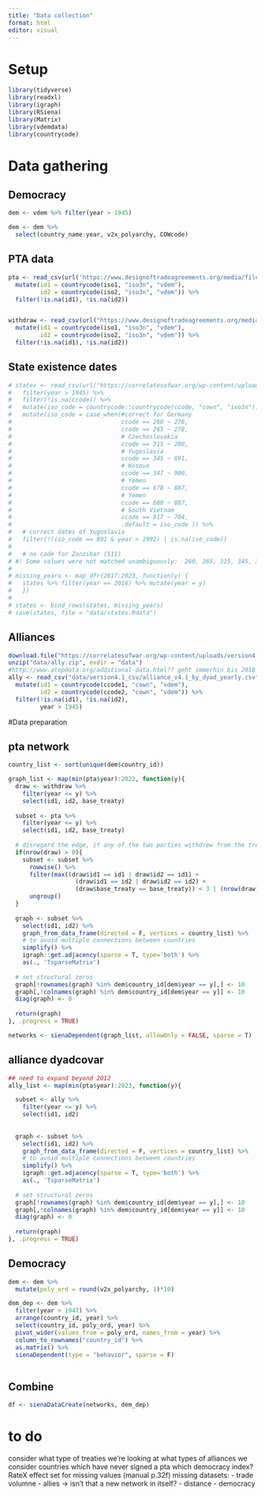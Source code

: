 ```yaml
---
title: "Data collection"
format: html
editor: visual
---
```


# Setup

```r
library(tidyverse)
library(readxl)
library(igraph)
library(RSiena)
library(Matrix)
library(vdemdata)
library(countrycode)
```

# Data gathering

## Democracy
```r
dem <- vdem %>% filter(year > 1945)

dem <- dem %>% 
  select(country_name:year, v2x_polyarchy, COWcode)
```
## PTA data
```r
pta <- read_csv(url('https://www.designoftradeagreements.org/media/filer_public/2a/c7/2ac78d7d-9a73-471f-9693-e2b4a45d2b62/desta_list_of_treaties_02_02_dyads.csv')) %>% 
  mutate(id1 = countrycode(iso1, "iso3n", "vdem"), 
         id2 = countrycode(iso2, "iso3n", "vdem")) %>% 
  filter(!is.na(id1), !is.na(id2))


withdraw <- read_csv(url("https://www.designoftradeagreements.org/media/filer_public/0b/0c/0b0c56b0-00e7-4abc-af9e-15a88dfc9237/desta_dyadic_withdrawal_02_02.csv"), guess_max = 2000)%>% 
  mutate(id1 = countrycode(iso1, "iso3n", "vdem"), 
         id2 = countrycode(iso2, "iso3n", "vdem")) %>% 
  filter(!is.na(id1), !is.na(id2))
```

## State existence dates 
```r
# states <- read_csv(url("https://correlatesofwar.org/wp-content/uploads/system2016.csv")) %>% 
#   filter(year > 1945) %>% 
#   filter(!is.na(ccode)) %>% 
#   mutate(iso_code = countrycode::countrycode(ccode, "cown", "iso3n")) %>% 
#   mutate(iso_code = case_when(#correct for Germany
#                               ccode == 260 ~ 276, 
#                               ccode == 265 ~ 278,
#                               # Czechoslovakia
#                               ccode == 315 ~ 200,
#                               # Yugoslavia
#                               ccode == 345 ~ 891, 
#                               # Kosovo
#                               ccode == 347 ~ 900, 
#                               # Yemen
#                               ccode == 678 ~ 887, 
#                               # Yemen
#                               ccode == 680 ~ 887, 
#                               # South Vietnam
#                               ccode == 817 ~ 704,
#                               .default = iso_code )) %>% 
#   # correct dates of Yugoslavia
#   filter(!(iso_code == 891 & year > 1992) | is.na(iso_code))
# 
#   # no code for Zanzibar (511)
# #! Some values were not matched unambiguously:  260, 265, 315, 345, 347, 511, 678, 680, 817
# 
# missing_years <- map_dfr(2017:2023, function(y) {
#   states %>% filter(year == 2016) %>% mutate(year = y)
#   })
# 
# states <- bind_rows(states, missing_years)  
# save(states, file = "data/states.Rdata")


```

## Alliances
```r
download.file("https://correlatesofwar.org/wp-content/uploads/version4.1_csv.zip", destfile = "data/ally.zip")
unzip("data/ally.zip", exdir = "data")
#http://www.atopdata.org/additional-data.html?? geht immerhin bis 2018
ally <- read_csv("data/version4.1_csv/alliance_v4.1_by_dyad_yearly.csv") %>% 
  mutate(id1 = countrycode(ccode1, "cown", "vdem"), 
         id2 = countrycode(ccode2, "cown", "vdem")) %>% 
  filter(!is.na(id1), !is.na(id2), 
         year > 1945)
```

#Data preparation 

## pta network
```r
country_list <- sort(unique(dem$country_id))

graph_list <- map(min(pta$year):2022, function(y){
  draw <- withdraw %>% 
    filter(year <= y) %>% 
    select(id1, id2, base_treaty)
  
  subset <- pta %>% 
    filter(year <= y) %>% 
    select(id1, id2, base_treaty)
  
  # disregard the edge, if any of the two parties withdrew from the treaty in the the given or a previous year
  if(nrow(draw) > 0){
    subset <- subset %>% 
      rowwise() %>% 
      filter(max((draw$id1 == id1 | draw$id2 == id1) + 
                   (draw$id1 == id2 | draw$id2 == id2) + 
                   (draw$base_treaty == base_treaty)) < 3 | (nrow(draw) == 0)) %>% 
      ungroup()
  }
  
  graph <- subset %>% 
    select(id1, id2) %>%
    graph_from_data_frame(directed = F, vertices = country_list) %>%
    # to avoid multiple connections between countries
    simplify() %>% 
    igraph::get.adjacency(sparse = T, type='both') %>%
    as(., 'TsparseMatrix')
  
  # set structural zeros
  graph[!rownames(graph) %in% dem$country_id[dem$year == y],] <- 10
  graph[,!colnames(graph) %in% dem$country_id[dem$year == y]] <- 10
  diag(graph) <- 0
  
  return(graph)
}, .progress = TRUE) 

networks <- sienaDependent(graph_list, allowOnly = FALSE, sparse = T)


```

## alliance dyadcovar
```r
## need to expand beyond 2012
ally_list <- map(min(pta$year):2023, function(y){

  subset <- ally %>% 
    filter(year <= y) %>% 
    select(id1, id2)
  
  
  graph <- subset %>% 
    select(id1, id2) %>%
    graph_from_data_frame(directed = F, vertices = country_list) %>%
    # to avoid multiple connections between countries
    simplify() %>% 
    igraph::get.adjacency(sparse = T, type='both') %>%
    as(., 'TsparseMatrix')
  
  # set structural zeros
  graph[!rownames(graph) %in% dem$country_id[dem$year == y],] <- 10
  graph[,!colnames(graph) %in% dem$country_id[dem$year == y]] <- 10
  diag(graph) <- 0
  
  return(graph)
}, .progress = TRUE) 
```

## Democracy
```r
dem <- dem %>% 
  mutate(poly_ord = round(v2x_polyarchy, 1)*10)

dem_dep <- dem %>% 
  filter(year > 1947) %>% 
  arrange(country_id, year) %>% 
  select(country_id, poly_ord, year) %>% 
  pivot_wider(values_from = poly_ord, names_from = year) %>% 
  column_to_rownames("country_id") %>% 
  as.matrix() %>% 
  sienaDependent(type = "behavior", sparse = F)
  

```

## Combine
```r
df <- sienaDataCreate(networks, dem_dep)
```


# to do  
consider what type of treaties we're looking at
what types of alliances we consider
countries which have never signed a pta
which democracy index?
RateX effect set for missing values (manual p.32f)
missing datasets:
 - trade volumne
 - allies -> isn't that a new network in itself?
 - distance
 - democracy